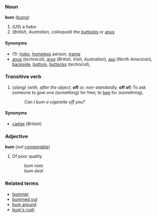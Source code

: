 ===Noun===
'''bum''' ([[bums]])

# (''US'') a hobo
# (''British, Australian, colloquial'') the [[buttocks]] or [[anus]]

====Synonyms====
*(1): [[hobo]], [[homeless]] person, [[tramp]]
*[[anus]] (''technical''), [[arse]] (''British, Irish, Australian''), [[ass]] (''North American''), [[backside]], [[bottom]], [[buttocks]] (''technical''), <!-- [[hiney]] (how do you spell this? --> <!-- many more can be added here... -->

===Transitive verb===
# (''slang'') (''with, after the object,'' '''off''' ''or, non-standardly,'' '''off of''') To ask someone to give one (something) for free; to [[beg]] for (something).
#:''Can I bum a cigarette off you?''

====Synonyms====
*[[cadge]] (''British'')

===Adjective===
'''bum''' (''not [[comparable]]'')
# Of poor quality <!--needs some work-->
#:''bum note''
#:''bum deal''

===Related terms===
*[[bummer]]
*[[bummed out]]
*[[bum around]]
*[[bum's rush]]